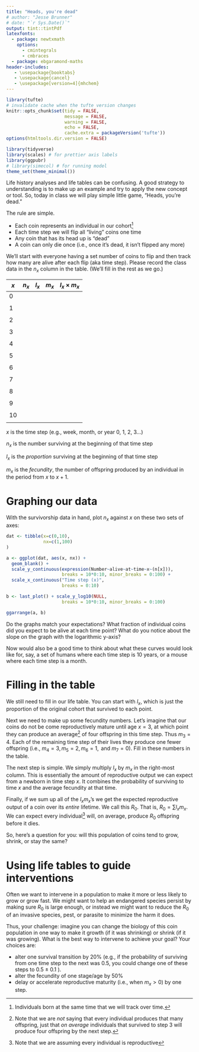 ```yaml
---
title: "Heads, you're dead"
# author: "Jesse Brunner"
# date: "`r Sys.Date()`"
output: tint::tintPdf
latexfonts:
  - package: newtxmath
    options: 
      - cmintegrals
      - cmbraces
  - package: ebgaramond-maths
header-includes:
   - \usepackage{booktabs}
   - \usepackage{cancel}
   - \usepackage[version=4]{mhchem}
---
```


```r
library(tufte)
# invalidate cache when the tufte version changes
knitr::opts_chunk$set(tidy = FALSE, 
                      message = FALSE, 
                      warning = FALSE,
                      echo = FALSE,
                      cache.extra = packageVersion('tufte'))
options(htmltools.dir.version = FALSE)
```

```r
library(tidyverse)
library(scales) # for prettier axis labels
library(ggpubr)
# library(simecol) # for running model 
theme_set(theme_minimal())
```


Life history analyses and life tables can be confusing. A good strategy to understanding is to make up an example and try to apply the new concept or tool. So, today in class we will play simple little game, "Heads, you're dead." 

The rule are simple. 

* Each coin represents an individual in our cohort^[Individuals born at the same time that we will track over time.]
* Each time step we will flip all "living" coins one time
* Any coin that has its head up is "dead"
* A coin can only die once (i.e., once it's dead, it isn't flipped any more)

We'll start with everyone having a set number of coins to flip and then track how many are alive after each flip (aka time step). Please record the class data in the $n_x$ column in the table. (We'll fill in the rest as we go.)

| $x$ | $n_x$ | $l_x$ | $m_x$ | $l_x \times m_x$ |
|-----|-------|-------|-------|------------------|
| 0   | \hspace{2cm} |\hspace{2cm}  | \hspace{2cm}  | \hspace{2cm}    |
|     |       |       |       |                  |
| 1   |       |       |       |                  |
|     |       |       |       |                  |
| 2   |       |       |       |                  |
|     |       |       |       |                  |
| 3   |       |       |       |                  |
|     |       |       |       |                  |
| 4   |       |       |       |                  |
|     |       |       |       |                  |
| 5   |       |       |       |                  |
|     |       |       |       |                  |
| 6   |       |       |       |                  |
|     |       |       |       |                  |
| 7   |       |       |       |                  |
|     |       |       |       |                  |
| 8   |       |       |       |                  |
|     |       |       |       |                  |
| 9   |       |       |       |                  |
|     |       |       |       |                  |
| 10  |       |       |       |                  |
|     |       |       |       |                  |


$x$ is the time step (e.g., week, month, or year 0, 1, 2, 3...) 

$n_x$ is the number surviving at the beginning of that time step

$l_x$ is the _proportion_ surviving at the beginning of that time step

$m_x$ is the _fecundity_, the number of offspring produced by an individual in the period from $x$ to $x+1$.


\newpage

# Graphing our data

With the survivorship data in hand, plot $n_x$ against $x$ on these two sets of axes:

```r
dat <- tibble(x=c(0,10), 
              nx=c(1,100)
)

a <- ggplot(dat, aes(x, nx)) + 
  geom_blank() + 
  scale_y_continuous(expression(Number~alive~at~time~x~(n[x])), 
                     breaks = 10*0:10, minor_breaks = 0:100) + 
  scale_x_continuous("Time step (x)", 
                     breaks = 0:10)

b <- last_plot() + scale_y_log10(NULL, 
                     breaks = 10*0:10, minor_breaks = 0:100)

ggarrange(a, b)
```

Do the graphs match your expectations? What fraction of individual coins did you expect to be alive at each time point? What do you notice about the slope on the graph with the logarithmic y-axis?

Now would also be a good time to think about what these curves would look like for, say, a set of humans where each time step is 10 years, or a mouse where each time step is a month. 

# Filling in the table

We still need to fill in our life table. You can start with $l_x$, which is just the proportion of the original cohort that survived to each point. 

Next we need to make up some fecundity numbers. Let's imagine that our coins do not be come reproductively mature until age $x=3$, at which point they can produce an average^[Note that we are _not_ saying that every individual produces that many offspring, just that _on average_ individuals that survived to step 3 will produce four offspring by the next step.] of four offspring in this time step. Thus $m_3=4$. Each of the remaining time step of their lives they produce one fewer offspring (i.e., $m_4=3, m_5=2, m_6=1, \text{ and }m_7=0$). Fill in these numbers in the table.

The next step is simple. We simply multiply $l_x$ by $m_x$ in the right-most column. This is essentially the amount of reproductive output we can expect from a newborn in time step $x$. It combines the probability of surviving to time $x$ and the average fecundity at that time. 

Finally, if we sum up all of the $l_x m_x$'s we get the expected reproductive output of a coin over its _entire_ lifetime. We call this $R_0$. That is, $R_0 = \sum l_x m_x$. We can expect every individual^[Note that we are assuming every individual is reproductive] will, on average, produce $R_0$ offspring before it dies. 

So, here's a question for you: will this population of coins tend to grow, shrink, or stay the same?

# Using life tables to guide interventions

Often we want to intervene in a population to make it more or less likely to grow or grow fast. We might want to help an endangered species persist by making sure $R_0$ is large enough, or instead we might want to reduce the $R_0$ of an invasive species, pest, or parasite to minimize the harm it does. 

Thus, your challenge: imagine you can change the biology of this coin population in one way to make it growth (if it was shrinking) or shrink (if it was growing). What is the best way to intervene to achieve your goal? Your choices are:

* alter one survival transition by 20% (e.g., if the probability of surviving from one time step to the next was 0.5, you could change one of these steps to 0.5 $\pm$ 0.1 ).
* alter the fecundity of one stage/age by 50%
* delay or accelerate reproductive maturity (i.e., when $m_x > 0$) by one step.


